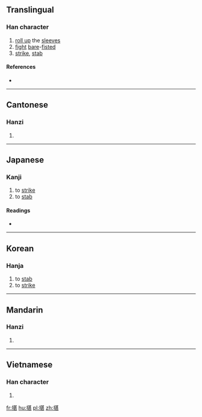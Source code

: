 ==Translingual==

===Han character===
{{Han char|rn=64|rad=手|as=09|sn=12|four=54011|canj=QTMV|ids=⿰扌甚}}

# [[roll up]] the [[sleeve]]s
# [[fight]] [[bare]]-[[fist]]ed
# [[strike]], [[stab]]

====References====
* {{Han ref|kx=0442.030|dkj=12350|dj=0793.050|hdz=31911.080|uh=63D5|ud=25557|bh=D95F|bd=55647}}

----

==Cantonese==

===Hanzi===
{{yue-hanzi|jyut=[[zam3]]|y=jam3}}

# {{defn|lang=yue|sort=手09}}

----

==Japanese==

===Kanji===
{{ja-kanji|grade=|rs=手09}}

# to [[strike]]
# to [[stab]]

====Readings====
* {{ja-readings|on=[[ちん]] (chin)|kun=[[うつ]] (utsu), [[さす]] (sasu)}}

----

==Korean==

===Hanja===
{{ko-hanja|hangeul=[[침]]|eumhun=|rv=chim|mr=ch'im|y=chim}}

# to [[stab]]
# to [[strike]]

----

==Mandarin==

===Hanzi===
{{cmn-hanzi|pin=[[zhèn]] ([[zhen4]]), [[jí]] ([[ji2]])|wg=chen<sup>4</sup>, chi<sup>2</sup>}}

# {{defn|lang=cmn|sort=手09}}

----

==Vietnamese==

===Han character===
{{vi-readings|rs=手09|hanviet=chạm}}

# {{defn|lang=vi|sort=手09}}

[[fr:揕]]
[[hu:揕]]
[[pl:揕]]
[[zh:揕]]